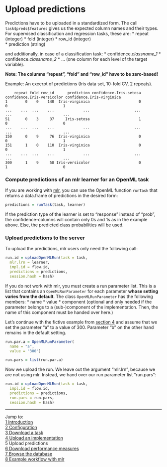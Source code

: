 Upload predictions
==================

Predictions have to be uploaded in a standardized form. The call `task$preds$features` gives us the expected column names and their types. For supervised classification and regression tasks, these
are:
* repeat (integer)
* fold (integer)
* row_id (integer)   
* prediction (string)

and additionally, in case of a classification task:
* confidence.*classname_1* 
* confidence.*classname_2* 
* ... (one column for each level of the target variable).

**Note: The columns "repeat", "fold" and "row_id" have to be zero-based!** 

Example: An excerpt of predictions (Iris data set, 10-fold CV, 2 repeats).

        repeat fold row_id      prediction confidence.Iris-setosa confidence.Iris-versicolor confidence.Iris-virginica  
    1        0    0    140  Iris-virginica                      0                          0                         1  
    ...    ...  ...    ...             ...                    ...                        ...                       ...  
    51       0    3     37     Iris-setosa                      1                          0                         0  
    ...    ...  ...    ...             ...                    ...                        ...                       ...  
    150      0    9     76  Iris-virginica                      0                          0                         1  
    151      1    0    110  Iris-virginica                      0                          0                         1  
    ...    ...  ...    ...             ...                    ...                        ...                       ...  
    300      1    9     58 Iris-versicolor                      0                          1                         0  

### Compute predictions of an mlr learner for an OpenML task
If you are working with [mlr](https://github.com/berndbischl/mlr), you can use the OpenML function `runTask` that returns a data.frame of predictions in the desired form:

```r
predictions = runTask(task, learner)
```  

If the prediction type of the learner is set to "response" instead of "prob", the confidence-columns
will contain only 0s and 1s as in the example above. Else, the predicted class probabilities will be
used.

### Upload predictions to the server
To upload the predictions, mlr users only need the following call:
```r
run.id = uploadOpenMLRun(task = task, 
  mlr.lrn = learner, 
  impl.id = flow.id, 
  predictions = predictions, 
  session.hash = hash)
```

If you do not work with mlr, you must create a run parameter list. This is a list that contains an `OpenMLRunParameter` for each parameter **whose setting varies from the default**. The class
`OpenMLRunParameter` has the following members: 
* name
* value 
* component (optional and only needed if the parameter belongs to a (sub-)component of the
implementation. Then, the name of this component must be handed over here.)

Let's continue with the fictive example from [section 4](4-Upload-an-implementation.md) and assume
that we set the parameter "a" to a value of 300. Parameter "b" on the other hand remains in the
default setting. 
```r
run.par.a = OpenMLRunParameter(
  name = "a", 
  value = "300")  

run.pars = list(run.par.a)
```

Now we upload the run. We leave out the argument "mlr.lrn", because we are not using mlr. Instead,
we hand over our run parameter list "run.pars":
```r
run.id = uploadOpenMLRun(task = task, 
  impl.id = flow.id, 
  predictions = predictions,
  run.pars = run.pars,
  session.hash = hash)
```

----------------------------------------------------------------------------------------------------
Jump to:    
[1 Introduction](1-Introduction.md)    
[2 Configuration](2-Configuration.md)  
[3 Download a task](3-Download-a-task.md)  
[4 Upload an implementation](4-Upload-an-implementation.md)  
5 Upload predictions  
[6 Download performance measures](6-Download-performance-measures.md)  
[7 Browse the database](7-Browse-the-database.md)  
[8 Example workflow with mlr](8-Example-workflow-with-mlr.md)